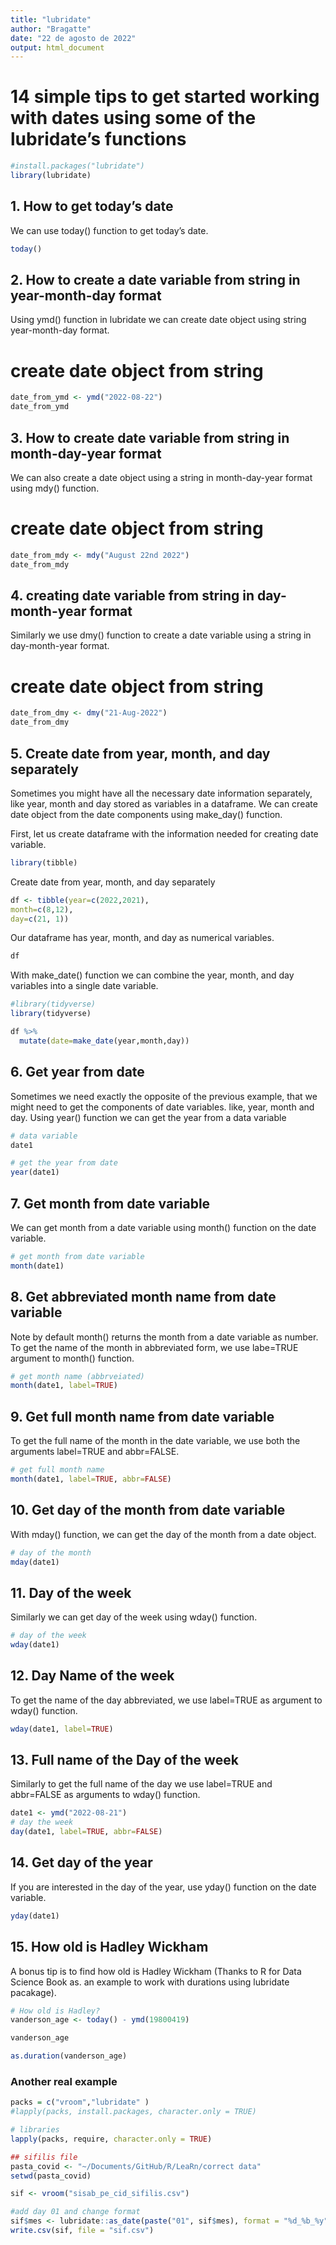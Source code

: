 ```yaml
---
title: "lubridate"
author: "Bragatte"
date: "22 de agosto de 2022"
output: html_document
---
```

# 14 simple tips to get started working with dates using some of the lubridate's functions
```r
#install.packages("lubridate")
library(lubridate)
```

## 1. How to get today’s date
We can use today() function to get today's date.

```r
today() 
```

## 2. How to create a date variable from string in year-month-day format
Using ymd() function in lubridate we can create date object using string year-month-day format.

# create date object from string
```r
date_from_ymd <- ymd("2022-08-22")
date_from_ymd 
```

## 3. How to create date variable from string in month-day-year format
We can also create a date object using a string in month-day-year format using mdy() function.

# create date object from string
```r
date_from_mdy <- mdy("August 22nd 2022")
date_from_mdy
```

## 4. creating date variable from string in day-month-year format
Similarly we use dmy() function to create a date variable using a string in day-month-year format.

# create date object from string
```r
date_from_dmy <- dmy("21-Aug-2022")
date_from_dmy
```

## 5. Create date from year, month, and day separately
Sometimes you might have all the necessary date information separately, like year, month and day stored as variables in a dataframe. We can create date object from the date components using make_day() function.

First, let us create dataframe with the information needed for creating date variable.
```r
library(tibble)
```

Create date from year, month, and day separately
```r
df <- tibble(year=c(2022,2021),
month=c(8,12),
day=c(21, 1))
```
Our dataframe has year, month, and day as numerical variables.
```r
df
```
With make_date() function we can combine the year, month, and day variables into a single date variable.
```r
#library(tidyverse)
library(tidyverse)
```

```r
df %>%
  mutate(date=make_date(year,month,day))

```

## 6. Get year from date
Sometimes we need exactly the opposite of the previous example, that we might need to get the components of date variables. like, year, month and day.
Using year() function we can get the year from a data variable
```r
# data variable
date1

# get the year from date
year(date1)
```

## 7. Get month from date variable
We can get month from a date variable using month() function on the date variable.
```r
# get month from date variable
month(date1)
```

## 8. Get abbreviated month name from date variable
Note by default month() returns the month from a date variable as number. To get the name of the month in abbreviated form, we use labe=TRUE argument to month() function.
```r
# get month name (abbrveiated)
month(date1, label=TRUE)
```

## 9. Get full month name from date variable
To get the full name of the month in the date variable, we use both the arguments label=TRUE and abbr=FALSE.
```r
# get full month name
month(date1, label=TRUE, abbr=FALSE)
```

## 10. Get day of the month from date variable
With mday() function, we can get the day of the month from a date object.
```r
# day of the month
mday(date1)
```

## 11. Day of the week
Similarly we can get day of the week using wday() function.
```r
# day of the week
wday(date1)
```


## 12. Day Name of the week
To get the name of the day abbreviated, we use label=TRUE as argument to wday() function.
```r
wday(date1, label=TRUE)
```

## 13. Full name of the Day of the week
Similarly to get the full name of the day we use label=TRUE and abbr=FALSE as arguments to wday() function.
```r
date1 <- ymd("2022-08-21")
# day the week
day(date1, label=TRUE, abbr=FALSE)
```
## 14. Get day of the year
If you are interested in the day of the year, use yday() function on the date variable.
```r
yday(date1)
```

## 15. How old is Hadley Wickham
A bonus tip is to find how old is Hadley Wickham (Thanks to R for Data Science Book as. an example to work with durations using lubridate pacakage).
```r
# How old is Hadley?
vanderson_age <- today() - ymd(19800419)

vanderson_age
```

```r
as.duration(vanderson_age)
```


### Another real example
```r
packs = c("vroom","lubridate" )
#lapply(packs, install.packages, character.only = TRUE)

# libraries
lapply(packs, require, character.only = TRUE)

## sifilis file
pasta_covid <- "~/Documents/GitHub/R/LeaRn/correct data"
setwd(pasta_covid)

sif <- vroom("sisab_pe_cid_sifilis.csv")

#add day 01 and change format
sif$mes <- lubridate::as_date(paste("01", sif$mes), format = "%d_%b_%y")
write.csv(sif, file = "sif.csv")
```

